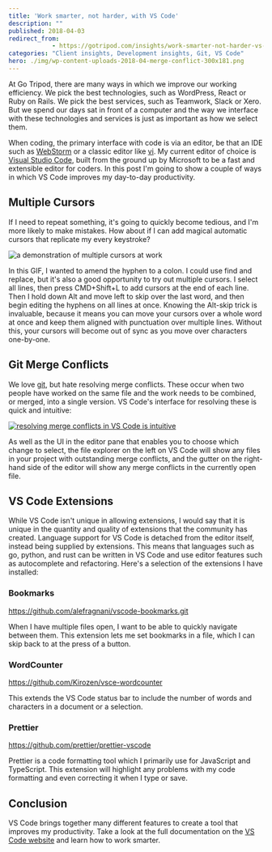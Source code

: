 ```yaml
---
title: 'Work smarter, not harder, with VS Code'
description: ""
published: 2018-04-03
redirect_from: 
            - https://gotripod.com/insights/work-smarter-not-harder-vs-code/
categories: "Client insights, Development insights, Git, VS Code"
hero: ./img/wp-content-uploads-2018-04-merge-conflict-300x181.png
---
```

At Go Tripod, there are many ways in which we improve our working efficiency. We pick the best technologies, such as WordPress, React or Ruby on Rails. We pick the best services, such as Teamwork, Slack or Xero. But we spend our days sat in front of a computer and the way we interface with these technologies and services is just as important as how we select them.

When coding, the primary interface with code is via an editor, be that an IDE such as [WebStorm](https://www.jetbrains.com/webstorm/) or a classic editor like [vi](https://en.wikipedia.org/wiki/Vi). My current editor of choice is [Visual Studio Code](https://code.visualstudio.com/), built from the ground up by Microsoft to be a fast and extensible editor for coders. In this post I'm going to show a couple of ways in which VS Code improves my day-to-day productivity.

## Multiple Cursors

If I need to repeat something, it's going to quickly become tedious, and I'm more likely to make mistakes. How about if I can add magical automatic cursors that replicate my every keystroke?

![a demonstration of multiple cursors at work](./img/wp-content-uploads-2018-04-multi.gif)

In this GIF, I wanted to amend the hyphen to a colon. I could use find and replace, but it's also a good opportunity to try out multiple cursors. I select all lines, then press CMD+Shift+L to add cursors at the end of each line. Then I hold down Alt and move left to skip over the last word, and then begin editing the hyphens on all lines at once. Knowing the Alt-skip trick is invaluable, because it means you can move your cursors over a whole word at once and keep them aligned with punctuation over multiple lines. Without this, your cursors will become out of sync as you move over characters one-by-one.

## Git Merge Conflicts

We love [git](https://git-scm.com/), but hate resolving merge conflicts. These occur when two people have worked on the same file and the work needs to be combined, or merged, into a single version. VS Code's interface for resolving these is quick and intuitive:

[![resolving merge conflicts in VS Code is intuitive](./img/wp-content-uploads-2018-04-merge-conflict-300x181.png)](https://content.gotripod.com/images/2018/04/merge-conflict.png)

As well as the UI in the editor pane that enables you to choose which change to select, the file explorer on the left on VS Code will show any files in your project with outstanding merge conflicts, and the gutter on the right-hand side of the editor will show any merge conflicts in the currently open file.

## VS Code Extensions

While VS Code isn't unique in allowing extensions, I would say that it is unique in the quantity and quality of extensions that the community has created. Language support for VS Code is detached from the editor itself, instead being supplied by extensions. This means that languages such as go, python, and rust can be written in VS Code and use editor features such as autocomplete and refactoring. Here's a selection of the extensions I have installed:

### Bookmarks

<https://github.com/alefragnani/vscode-bookmarks.git>

When I have multiple files open, I want to be able to quickly navigate between them. This extension lets me set bookmarks in a file, which I can skip back to at the press of a button.

### WordCounter

<https://github.com/Kirozen/vsce-wordcounter>

This extends the VS Code status bar to include the number of words and characters in a document or a selection.

### Prettier

<https://github.com/prettier/prettier-vscode>

Prettier is a code formatting tool which I primarily use for JavaScript and TypeScript. This extension will highlight any problems with my code formatting and even correcting it when I type or save.

## Conclusion

VS Code brings together many different features to create a tool that improves my productivity. Take a look at the full documentation on the [VS Code website](https://code.visualstudio.com/docs) and learn how to work smarter.
